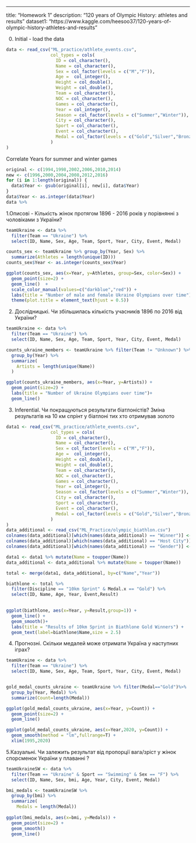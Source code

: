 ---
title: "Homework 1"
description: "120 years of Olympic History: athletes and results"
dataset1: "https://www.kaggle.com/heesoo37/120-years-of-olympic-history-athletes-and-results"

0. Initial - load the data

```r
data <- read_csv("ML_practice/athlete_events.csv",
                 col_types = cols(
                   ID = col_character(),
                   Name = col_character(),
                   Sex = col_factor(levels = c("M","F")),
                   Age =  col_integer(),
                   Height = col_double(),
                   Weight = col_double(),
                   Team = col_character(),
                   NOC = col_character(),
                   Games = col_character(),
                   Year = col_integer(),
                   Season = col_factor(levels = c("Summer","Winter")),
                   City = col_character(),
                   Sport = col_character(),
                   Event = col_character(),
                   Medal = col_factor(levels = c("Gold","Silver","Bronze"))
                 )
)
```
Correlate Years for summer and winter games 
```r
original <- c(1994,1998,2002,2006,2010,2014)
new <- c(1996,2000,2004,2008,2012,2016)
for (i in 1:length(original)) {
  data$Year <- gsub(original[i], new[i], data$Year)
}
data$Year <- as.integer(data$Year)
data %>%
```

1.Описові - Кількість жінок протягом 1896 - 2016 років у порівнянні з чоловіками з України?

```r
teamUkraine <- data %>% 
  filter(Team == "Ukraine") %>%
  select(ID, Name, Sex, Age, Team, Sport, Year, City, Event, Medal)

counts_sex <- teamUkraine %>% group_by(Year, Sex) %>%
  summarize(Athletes = length(unique(ID)))
counts_sex$Year <- as.integer(counts_sex$Year)

ggplot(counts_sex, aes(x=Year, y=Athletes, group=Sex, color=Sex)) +
  geom_point(size=2) +
  geom_line()  +
  scale_color_manual(values=c("darkblue","red")) +
  labs(title = "Number of male and female Ukraine Olympians over time") +
  theme(plot.title = element_text(hjust = 0.5))
```

2. Дослідницькі. Чи збільшилась кількість учасників 1896 по 2016 від України?
```r

teamUkraine <- data %>% 
  filter(Team == "Ukraine") %>%
  select(ID, Name, Sex, Age, Team, Sport, Year, City, Event, Medal)

counts_ukraine_members <- teamUkraine %>% filter(Team != "Unknown") %>%
  group_by(Year) %>%
  summarize(
    Artists = length(unique(Name))
  )

ggplot(counts_ukraine_members, aes(x=Year, y=Artists)) +
  geom_point(size=2) +
  labs(title = "Number of Ukraine Olympians over time")+
  geom_line()
```
3. Inferential. Чи покращуються результати біатлоністів? Зміна результатів на 10 км спрінт у біатлоні тих хто отримував золото

```r
data1 <- read_csv("ML_practice/athlete_events.csv",
                 col_types = cols(
                   ID = col_character(),
                   Name = col_character(),
                   Sex = col_factor(levels = c("M","F")),
                   Age =  col_integer(),
                   Height = col_double(),
                   Weight = col_double(),
                   Team = col_character(),
                   NOC = col_character(),
                   Games = col_character(),
                   Year = col_integer(),
                   Season = col_factor(levels = c("Summer","Winter")),
                   City = col_character(),
                   Sport = col_character(),
                   Event = col_character(),
                   Medal = col_factor(levels = c("Gold","Silver","Bronze"))
                 )
)
data_additional <- read_csv("ML_Practice/olympic_biathlon.csv")
colnames(data_additional)[which(names(data_additional) == "Winner")] <- "Name"
colnames(data_additional)[which(names(data_additional) == "Host City")] <- "City"
colnames(data_additional)[which(names(data_additional) == "Gender")] <- "Sex"

data1 <- data1 %>% mutate(Name = toupper(Name))
data_additional <- data_additional %>% mutate(Name = toupper(Name))

total <- merge(data1, data_additional, by=c("Name","Year"))

biathlone <- total %>% 
  filter(Discipline == "10km Sprint" & Medal.x == "Gold") %>%
  select(ID, Name, Age, Year, Event,Result)

  
ggplot(biathlone, aes(x=Year, y=Result,group=1)) +
  geom_line() +
  geom_smooth()+
  labs(title = "Results of 10km Sprint in Biathlone Gold Winners") +
  geom_text(label=biathlone$Name,size = 2.5)
```

4. Прогнозні. Скільки медалей може отримати Україна у наступних іграх? 
```r
teamUkraine <- data %>% 
  filter(Team == "Ukraine") %>%
  select(ID, Name, Sex, Age, Team, Sport, Year, City, Event, Medal)


gold_medal_counts_ukraine <- teamUkraine %>% filter(Medal=="Gold")%>%
  group_by(Year, Medal) %>%
  summarize(Count=length(Medal)) 

ggplot(gold_medal_counts_ukraine, aes(x=Year, y=Count)) +
  geom_point(size=2) +
  geom_line()

ggplot(gold_medal_counts_ukraine, aes(x=Year,2020, y=Count)) + 
  geom_smooth(method = "lm",fullrange=T) + 
  xlim(1995,2020)
```

5.Казуальні. Чи залежить результат від пропорції вага/зріст у жінок спорсменок України у плаванні ?
```r

teamUkraineSW <- data %>% 
  filter(Team == "Ukraine" & Sport == "Swimming" & Sex == "F") %>%
  select(ID, Name, Sex, bmi, Age, Year, City, Event, Medal)

bmi_medals <- teamUkraineSW %>% 
  group_by(bmi) %>%
  summarize(
    Medals = length(Medal)) 
  
ggplot(bmi_medals, aes(x=bmi, y=Medals)) +
  geom_point(size=2) +
  geom_smooth()
  geom_line()
```




